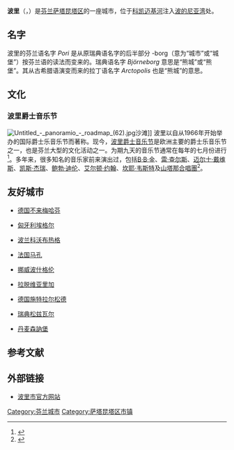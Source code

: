 {{Infobox Settlement
| name = 波里<br />Pori
| image_skyline = Juselius mausoleum.jpg
| imagesize = 250px
| image_caption = 尤塞柳斯陵墓
| image_flag = 
| image_shield = 
| pushpin_map = Finland
| pushpin_label_position = bottom
| subdivision_type = 国家
| subdivision_name = {{FIN}}
| subdivision_type1 = [[芬兰行政区|行政区]]
| subdivision_name1 = [[萨塔昆塔区|萨塔昆塔区]]
| subdivision_type2 = 
| subdivision_name2 = 
| elevation_m = 
| elevation_ft = 
| area_total_km2 = 511.88
| population_as_of = 2007年
| population_total = 76205
| population_density_km2 = auto
| timezone = [[EET|EET]]
| utc_offset = +2
| timezone_DST = [[EEST|EEST]]
| utc_offset_DST = +3
| latd = 61
| latm = 29
| lats = 05
| latNS = N
| longd = 21
| longm = 47
| longs = 50
| longEW = E
| website = {{URL|http://www.pori.fi}}
}}
'''波里'''（{{lang-fi|Pori}}，{{lang-sv|Björneborg}}）是[[芬兰|芬兰]][[萨塔昆塔区|萨塔昆塔区]]的一座城市，位于[[科凯迈基河|科凯迈基河]]注入[[波的尼亚湾|波的尼亚湾]]处。

== 名字 ==
波里的芬兰语名字 ''Pori'' 是从原瑞典语名字的后半部分 -borg（意为“城市”或“城堡”）按芬兰语的读法而变来的。瑞典语名字 ''Björneborg'' 意思是“熊城”或“熊堡”。其从古希腊语演变而来的拉丁语名字 ''Arctopolis'' 也是“熊城”的意思。

== 文化 ==
=== 波里爵士音乐节 ===
[[File:Untitled_-_panoramio_-_roadmap_(62).jpg|thumb]]沙滩]]
波里以自从1966年开始举办的国际爵士乐音乐节而著称。现今，[[波里爵士音乐节|波里爵士音乐节]]是欧洲主要的爵士乐音乐节之一，也是芬兰大型的文化活动之一。为期九天的音乐节通常在每年的七月份进行<ref name="porijazz">{{cite web | url = http://www.festivals.fi/zh-hans/festivaalit/%E6%B3%A2%E9%87%8C%E7%88%B5%E5%A3%AB%E9%9F%B3%E4%B9%90%E8%8A%82%EF%BC%88pori-jazz%EF%BC%89/#.W1YtoNIzbIU | title = 波里爵士音乐节（PORI JAZZ） | language = zh | publisher = Finland Festivals | accessdate = 2018-07-23 | archive-date = 2020-08-01 | archive-url = https://web.archive.org/web/20200801051812/http://www.festivals.fi/zh-hans/festivaalit/%E6%B3%A2%E9%87%8C%E7%88%B5%E5%A3%AB%E9%9F%B3%E4%B9%90%E8%8A%82%EF%BC%88pori-jazz%EF%BC%89/#.W1YtoNIzbIU | dead-url = no }}</ref>。多年来，很多知名的音乐家前来演出过，包括[[B·B·金|B·B·金]]、[[雷·查尔斯|雷·查尔斯]]、[[迈尔士·戴维斯|迈尔士·戴维斯]]、[[凯斯·杰瑞|凯斯·杰瑞]]、[[鲍勃·迪伦|鲍勃·迪伦]]、[[艾尔顿·约翰|艾尔顿·约翰]]、[[坎耶·韦斯特|坎耶·韦斯特]]及[[山塔那合唱團|山塔那合唱團]]<ref name="history">{{cite web | url = http://historia.porijazz.fi/?classname=esiintyjat&methodname=main&lang=fi | title = Esiintyjät A:sta Ö:hön | language = fi | publisher = Pori Jazz | accessdate = 2018-07-23 | archive-date = 2021-03-06 | archive-url = https://web.archive.org/web/20210306102404/https://historia.porijazz.fi/?classname=esiintyjat&methodname=main&lang=fi | dead-url = no }}</ref>。

== 友好城市 ==
{{div col|colwidth=20em}}
* {{flagicon|Germany}}[[德国|德国]][[不来梅哈芬|不来梅哈芬]]
* {{flagicon|Hungary}}[[匈牙利|匈牙利]][[埃格尔|埃格尔]]
* {{flagicon|Poland}}[[波兰|波兰]][[科沃布热格|科沃布热格]]
* {{flagicon|France}}[[法国|法国]][[马孔|马孔]]
* {{flagicon|Norway}}[[挪威|挪威]][[波什格伦|波什格伦]]
* {{flagicon|Latvia}}[[拉脱维亚|拉脱维亚]][[里加|里加]]
* {{flagicon|Germany}}[[德国|德国]][[施特拉尔松德|施特拉尔松德]]
* {{flagicon|Sweden}}[[瑞典|瑞典]][[松兹瓦尔|松兹瓦尔]]
* {{flagicon|Denmark}}[[丹麦|丹麦]][[森訥堡|森訥堡]]
{{div col end}}

== 参考文献 ==
{{Reflist|30em}}

== 外部链接 ==
{{commonscat|Pori|position=left}}
* [http://www.pori.fi/ 波里市官方网站] {{Wayback|url=http://www.pori.fi/ |date=20210406101308 }} {{fi}} {{en}}

{{Authority control}}

[[Category:芬兰城市|Category:芬兰城市]]
[[Category:萨塔昆塔区市镇|Category:萨塔昆塔区市镇]]